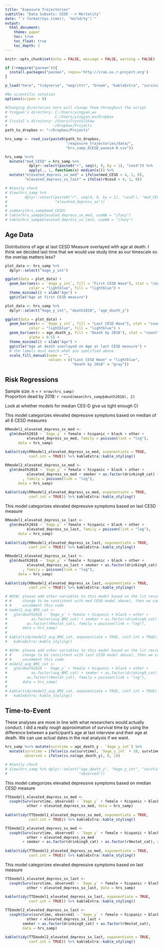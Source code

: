 ```yaml
---
title: "Exposure Trajectories"
subtitle: "Data Subsets: CESD --> Mortality"
date: "`r format(Sys.time(), '%m/%d/%y')`"
output: 
  html_document:
    theme: paper
    toc: true
    toc_float: true
    toc_depth: 2
---
```


```r
knitr::opts_chunk$set(echo = FALSE, message = FALSE, warning = FALSE)
```

```r
if (!require("pacman")){
  install.packages("pacman", repos='http://cran.us.r-project.org')
}

p_load("here", "tidyverse", "magrittr", "broom", "kableExtra", "survival")

#No scientific notation
options(scipen = 9)
```

```r
#Changing directories here will change them throughout the script
# Yingyan's directory: C:/Users/yingyan_wu
#                      C:/Users/yingyan_wu/Dropbox
# Crystal's directory: /Users/CrystalShaw
#                     ~/Dropbox/Projects
path_to_dropbox <- "~/Dropbox/Projects"

hrs_samp <- read_csv(paste0(path_to_dropbox,
                            "/exposure_trajectories/data/",
                            "hrs_samp_6CESD_waves4-9.csv")) 
```

```r
hrs_samp %<>% 
  mutate("med_CESD" = hrs_samp %>% 
           dplyr::select(paste0("r", seq(4, 9, by = 1), "cesd")) %>% 
           apply(., 1, function(x) median(x))) %>% 
  mutate("elevated_depress_sx_med" = ifelse(med_CESD > 4, 1, 0), 
         "elevated_depress_sx_last" = ifelse(r9cesd > 4, 1, 0))

# #Sanity check
# View(hrs_samp %>%
#        dplyr::select(paste0("r", seq(4, 9, by = 1), "cesd"), "med_CESD", 
#                      "elevated_depress_sx"))
# 
# summary(hrs_samp$med_CESD)
# table(hrs_samp$elevated_depress_sx_med, useNA = "ifany")
# table(hrs_samp$elevated_depress_sx_last, useNA = "ifany")
```

## Age Data

Distributions of age at last CESD Measure overlayed with age at death. I think we decided last time that we would use study time as our timescale so the overlap matters less?  

```r
plot_data <- hrs_samp %>% 
  dplyr::select("4age_y_int")

ggplot(data = plot_data) + 
  geom_bar(aes(x = `4age_y_int`, fill = "First CESD Wave"), stat = "count", 
           color = "lightblue", fill = "lightblue") + 
  theme_minimal() + xlab("Age") + 
  ggtitle("Age at first CESD measure")

plot_data <- hrs_samp %>% 
  dplyr::select("9age_y_int", "death2018", "age_death_y")

ggplot(data = plot_data) + 
  geom_bar(aes(x = `9age_y_int`, fill = "Last CESD Wave"), stat = "count", 
           color = "lightblue", fill = "lightblue") + 
  geom_bar(aes(x = age_death_y, fill = "Death by 2018"), stat = "count", 
           alpha = 0.5) +
  theme_minimal() + xlab("Age") + 
  ggtitle("Age at death overlayed on Age at last CESD measure") +
  # the labels must match what you specified above
  scale_fill_manual(name = "", 
                    values = c("Last CESD Wave" = "lightblue", 
                               "Death by 2018" = "gray"))
```

## Risk Regressions
Sample size: n = `r nrow(hrs_samp)`  
Proportion dead by 2018: `r round(mean(hrs_samp$death2018), 2)`  

Look at whether models for median CES-D give us tight enough CI  

This model categorizes elevated depressive symptoms based on median of all 6 CESD measures

```r
RRmodel1_elevated_depress_sx_med <- 
  glm(death2018 ~ `9age_y` + female + hispanic + black + other + 
          elevated_depress_sx_med, family = poisson(link = "log"), 
      data = hrs_samp)
  
kable(tidy(RRmodel1_elevated_depress_sx_med, exponentiate = TRUE, 
           conf.int = TRUE)) %>% kableExtra::kable_styling()

RRmodel2_elevated_depress_sx_med <- 
  glm(death2018 ~ `9age_y` + female + hispanic + black + other + 
          elevated_depress_sx_med + smoker + as.factor(drinking9_cat) + as.factor(r9mstat_cat)
        , family = poisson(link = "log"), 
      data = hrs_samp)
  
kable(tidy(RRmodel2_elevated_depress_sx_med, exponentiate = TRUE, 
           conf.int = TRUE)) %>% kableExtra::kable_styling()
```

This model categorizes elevated depressive symptoms based on last CESD measure  

```r
RRmodel1_elevated_depress_sx_last <- 
  glm(death2018 ~ `9age_y` + female + hispanic + black + other + 
          elevated_depress_sx_last, family = poisson(link = "log"), 
      data = hrs_samp)
  
kable(tidy(RRmodel1_elevated_depress_sx_last, exponentiate = TRUE, 
           conf.int = TRUE)) %>% kableExtra::kable_styling()

RRmodel2_elevated_depress_sx_last <- 
  glm(death2018 ~ `9age_y` + female + hispanic + black + other + 
          elevated_depress_sx_last + smoker + as.factor(drinking9_cat) + as.factor(r9mstat_cat)
        , family = poisson(link = "log"), 
      data = hrs_samp)
  
kable(tidy(RRmodel2_elevated_depress_sx_last, exponentiate = TRUE, 
           conf.int = TRUE)) %>% kableExtra::kable_styling()
```

```r
# #@YW: please add other variables to this model based on the lit review and 
# #     change to be consistent with med CESD model above), then we can 
# #     uncomment this code
# model2_avg_BMI_cat <- 
#   glm(death2018 ~ `9age_y` + female + hispanic + black + other + 
#           as.factor(avg_BMI_cat) + smoker + as.factor(drinking9_cat) + 
#         as.factor(r9mstat_cat), family = poisson(link = "log"), 
#       data = hrs_samp)
#   
# kable(tidy(model2_avg_BMI_cat, exponentiate = TRUE, conf.int = TRUE)) %>% 
#   kableExtra::kable_styling()
```

```r
# #@YW: please add other variables to this model based on the lit review and 
# #     change to be consistent with last CESD model above), then we can 
# #     uncomment this code
# model2_avg_BMI_cat <- 
#   glm(death2018 ~ `9age_y` + female + hispanic + black + other + 
#           as.factor(avg_BMI_cat) + smoker + as.factor(drinking9_cat) + 
#         as.factor(r9mstat_cat), family = poisson(link = "log"), 
#       data = hrs_samp)
#   
# kable(tidy(model2_avg_BMI_cat, exponentiate = TRUE, conf.int = TRUE)) %>% 
#   kableExtra::kable_styling()
```

## Time-to-Event
These analyses are more in line with what researchers would actually conduct. I did a really rough approximation of survival time by using the difference between a participant's age at last interview and their age at death. We can use actual dates in the real analysis if we want.

```r
hrs_samp %<>% mutate(survtime = age_death_y - `9age_y_int`) %>% 
  mutate(survtime = ifelse(is.na(survtime), `9age_y_int` + 10, survtime), 
         observed = ifelse(is.na(age_death_y), 0, 1))

# #Sanity check
# View(hrs_samp %>% dplyr::select("age_death_y", "9age_y_int", "survtime", 
#                                 "observed"))
```

This model categorizes elevated depressive symptoms based on median CESD measure  

```r
TTEmodel1_elevated_depress_sx_med <- 
  coxph(Surv(survtime, observed) ~ `9age_y` + female + hispanic + black + 
          other + elevated_depress_sx_med, data = hrs_samp)
  
kable(tidy(TTEmodel1_elevated_depress_sx_med, exponentiate = TRUE, 
           conf.int = TRUE)) %>% kableExtra::kable_styling()

TTEmodel2_elevated_depress_sx_med <- 
  coxph(Surv(survtime, observed) ~ `9age_y` + female + hispanic + black + 
          other + elevated_depress_sx_med
        + smoker + as.factor(drinking9_cat) + as.factor(r9mstat_cat), data = hrs_samp)
  
kable(tidy(TTEmodel2_elevated_depress_sx_med, exponentiate = TRUE, 
           conf.int = TRUE)) %>% kableExtra::kable_styling()
```

This model categorizes elevated depressive symptoms based on last measure

```r
TTEmodel1_elevated_depress_sx_last <- 
  coxph(Surv(survtime, observed) ~ `9age_y` + female + hispanic + black + 
          other + elevated_depress_sx_last, data = hrs_samp)
  
kable(tidy(TTEmodel1_elevated_depress_sx_last, exponentiate = TRUE, 
           conf.int = TRUE)) %>% kableExtra::kable_styling()

TTEmodel2_elevated_depress_sx_last <- 
  coxph(Surv(survtime, observed) ~ `9age_y` + female + hispanic + black + 
          other + elevated_depress_sx_last + 
        smoker + as.factor(drinking9_cat) + as.factor(r9mstat_cat), 
        data = hrs_samp)
  
kable(tidy(TTEmodel2_elevated_depress_sx_last, exponentiate = TRUE, 
           conf.int = TRUE)) %>% kableExtra::kable_styling()
```
